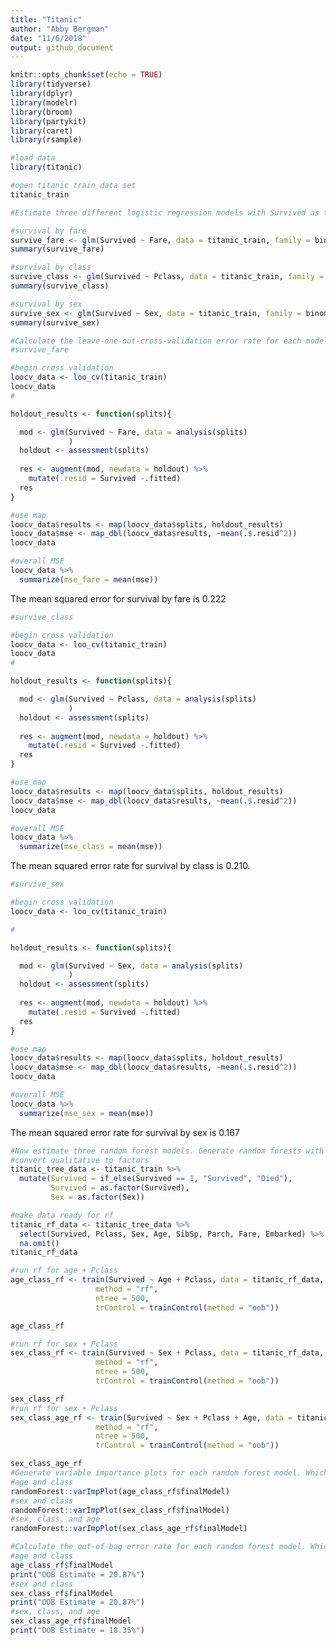 ```yaml
---
title: "Titanic"
author: "Abby Bergman"
date: "11/6/2018"
output: github_document
---
```


```r
knitr::opts_chunk$set(echo = TRUE)
library(tidyverse)
library(dplyr)
library(modelr)
library(broom)
library(partykit)
library(caret)
library(rsample)
```

```r
#load data
library(titanic)

#open titanic train data set
titanic_train
```

```r
#Estimate three different logistic regression models with Survived as the response variable. You may use any combination of the predictors to estimate these models. Don’t just reuse the models from the notes.

#survival by fare
survive_fare <- glm(Survived ~ Fare, data = titanic_train, family = binomial)
summary(survive_fare)

#survival by class
survive_class <- glm(Survived ~ Pclass, data = titanic_train, family = binomial)
summary(survive_class)

#survival by sex
survive_sex <- glm(Survived ~ Sex, data = titanic_train, family = binomial)
summary(survive_sex)
```

```r
#Calculate the leave-one-out-cross-validation error rate for each model. Which model performs the best?
#survive_fare

#begin cross validation
loocv_data <- loo_cv(titanic_train)
loocv_data
#

holdout_results <- function(splits){

  mod <- glm(Survived ~ Fare, data = analysis(splits)
             )  
  holdout <- assessment(splits)
  
  res <- augment(mod, newdata = holdout) %>%
    mutate(.resid = Survived -.fitted)
  res
}

#use map
loocv_data$results <- map(loocv_data$splits, holdout_results)
loocv_data$mse <- map_dbl(loocv_data$results, ~mean(.$.resid^2))
loocv_data

#overall MSE
loocv_data %>%
  summarize(mse_fare = mean(mse))
```
The mean squared error for survival by fare is 0.222
```r
#survive_class

#begin cross validation
loocv_data <- loo_cv(titanic_train)
loocv_data
#

holdout_results <- function(splits){

  mod <- glm(Survived ~ Pclass, data = analysis(splits)
             )  
  holdout <- assessment(splits)
  
  res <- augment(mod, newdata = holdout) %>%
    mutate(.resid = Survived -.fitted)
  res
}

#use map
loocv_data$results <- map(loocv_data$splits, holdout_results)
loocv_data$mse <- map_dbl(loocv_data$results, ~mean(.$.resid^2))
loocv_data

#overall MSE
loocv_data %>%
  summarize(mse_class = mean(mse))
```
The mean squared error rate for survival by class is 0.210.
```r
#survive_sex

#begin cross validation
loocv_data <- loo_cv(titanic_train)

#

holdout_results <- function(splits){

  mod <- glm(Survived ~ Sex, data = analysis(splits)
             )  
  holdout <- assessment(splits)
  
  res <- augment(mod, newdata = holdout) %>%
    mutate(.resid = Survived -.fitted)
  res
}

#use map
loocv_data$results <- map(loocv_data$splits, holdout_results)
loocv_data$mse <- map_dbl(loocv_data$results, ~mean(.$.resid^2))
loocv_data

#overall MSE
loocv_data %>%
  summarize(mse_sex = mean(mse))
```
The mean squared error rate for survival by sex is 0.167
```r
#Now estimate three random forest models. Generate random forests with 500 trees apiece.
#convert qualitative to factors
titanic_tree_data <- titanic_train %>%
  mutate(Survived = if_else(Survived == 1, "Survived", "Died"),
         Survived = as.factor(Survived),
         Sex = as.factor(Sex))

#make data ready for rf
titanic_rf_data <- titanic_tree_data %>%
  select(Survived, Pclass, Sex, Age, SibSp, Parch, Fare, Embarked) %>%
  na.omit()
titanic_rf_data

#run rf for age + Pclass
age_class_rf <- train(Survived ~ Age + Pclass, data = titanic_rf_data,
                   method = "rf",
                   ntree = 500,
                   trControl = trainControl(method = "oob"))

age_class_rf

#run rf for sex + Pclass
sex_class_rf <- train(Survived ~ Sex + Pclass, data = titanic_rf_data,
                   method = "rf",
                   ntree = 500,
                   trControl = trainControl(method = "oob"))

sex_class_rf
#run rf for sex + Pclass
sex_class_age_rf <- train(Survived ~ Sex + Pclass + Age, data = titanic_rf_data,
                   method = "rf",
                   ntree = 500,
                   trControl = trainControl(method = "oob"))
```

```r
sex_class_age_rf
#Generate variable importance plots for each random forest model. Which variables seem the most important?
#age and class
randomForest::varImpPlot(age_class_rf$finalModel)
#sex and class
randomForest::varImpPlot(sex_class_rf$finalModel)
#sex, class, and age
randomForest::varImpPlot(sex_class_age_rf$finalModel)
```

```r
#Calculate the out-of-bag error rate for each random forest model. Which performs the best?
#age and class
age_class_rf$finalModel
print("OOB Estimate = 20.87%")
#sex and class
sex_class_rf$finalModel
print("OOB Estimate = 20.87%")
#sex, class, and age
sex_class_age_rf$finalModel
print("OOB Estimate = 18.35%")

```

